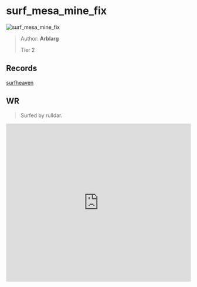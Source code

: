 
# surf_mesa_mine_fix

![surf_mesa_mine_fix](https://raw.githubusercontent.com/Sayt123/SurfMapPics/Maps-and-bonuses/csgo/surf_mesa_mine_fix.jpg)

> Author: **Arblarg**
>
> Tier 2

## Records

[surfheaven](https://surfheaven.eu/map/surf_mesa_mine_fix)

## WR

> Surfed by rulldar.

<iframe
width="100%"
height="430"
src="https://www.youtube.com/embed/VKOGbmG2w9M"
frameborder="0"
allow="accelerometer; autoplay; clipboard-write; encrypted-media; gyroscope; picture-in-picture"
allowFullScreen
/>

```md

[Surf Timer] - yeahbabyyyyy finished in 01:00:17 (WR -00:00:22). Improving by 00:00:31
[Surf Timer] - yeahbabyyyyy beat the map record! Rank: 1/3125

Previous WR holder: tucks


```
                